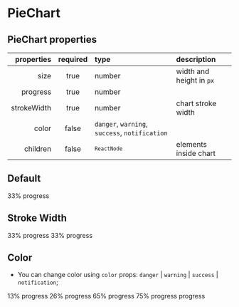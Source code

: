 
<Meta title="Components/PieChart" component={PieChart} />

# PieChart

## PieChart properties

|  properties | required | type                                                                                       | description              |
| ----------: | :------: | :----------------------------------------------------------------------------------------- | :----------------------- |
|        size |   true   | number                                                                                     | width and height in `px` |
|    progress |   true   | number                                                                                     |                          |
| strokeWidth |   true   | number                                                                                     | chart stroke width       |
|       color |  false   | <code>danger</code>, <code>warning</code>, <code>success</code>, <code>notification</code> |                          |
|    children |  false   | <code>`ReactNode`</code>                                                                   | elements inside chart    |

## Default

<Preview>
  <Story name="default">
    <PieChart progress={33} size={96} strokeWidth={15}>
      <Text className="chartValue" size="lg" tag="span" weight="medium">
        33%
      </Text>
      <Text className="chartCaption" size="xs" tag="span">
        progress
      </Text>
    </PieChart>
  </Story>
</Preview>

## Stroke Width

<Preview>
  <Story name="strokeWidth">
    <Flex justifyContent="space-evenly">
      <PieChart progress={33} size={96} strokeWidth={5}>
        <Text className="chartValue" size="lg" tag="span" weight="medium">
          33%
        </Text>
        <Text className="chartCaption" size="xs" tag="span">
          progress
        </Text>
      </PieChart>
      <PieChart progress={33} size={96} strokeWidth={15}>
        <Text className="chartValue" size="lg" tag="span" weight="medium">
          33%
        </Text>
        <Text className="chartCaption" size="xs" tag="span">
          progress
        </Text>
      </PieChart>
    </Flex>
  </Story>
</Preview>

## Color

- You can change color using `color` props: `danger` | `warning` | `success` | `notification`;

<Preview>
  <Story name="color">
    <Flex justifyContent="space-evenly">
      <PieChart progress={13} size={96} strokeWidth={15} color="danger">
        <Text className="chartValue" size="lg" tag="span" weight="medium">
          13%
        </Text>
        <Text className="chartCaption" size="xs" tag="span">
          progress
        </Text>
      </PieChart>
      <PieChart progress={26} size={96} strokeWidth={15} color="warning">
        <Text className="chartValue" size="lg" tag="span" weight="medium">
          26%
        </Text>
        <Text className="chartCaption" size="xs" tag="span">
          progress
        </Text>
      </PieChart>
      <PieChart progress={65} size={96} strokeWidth={15} color="success">
        <Text className="chartValue" size="lg" tag="span" weight="medium">
          65%
        </Text>
        <Text className="chartCaption" size="xs" tag="span">
          progress
        </Text>
      </PieChart>
      <PieChart progress={75} size={96} strokeWidth={15} color="notification">
        <Text className="chartValue" size="lg" tag="span" weight="medium">
          75%
        </Text>
        <Text className="chartCaption" size="xs" tag="span">
          progress
        </Text>
      </PieChart>
      <PieChart progress={100} size={96} strokeWidth={15} color="success">
        <SVGIcon name="success" color="success" size="md" />
        <Text className="chartCaption" size="xs" tag="span">
          progress
        </Text>
      </PieChart>
    </Flex>
  </Story>
</Preview>
